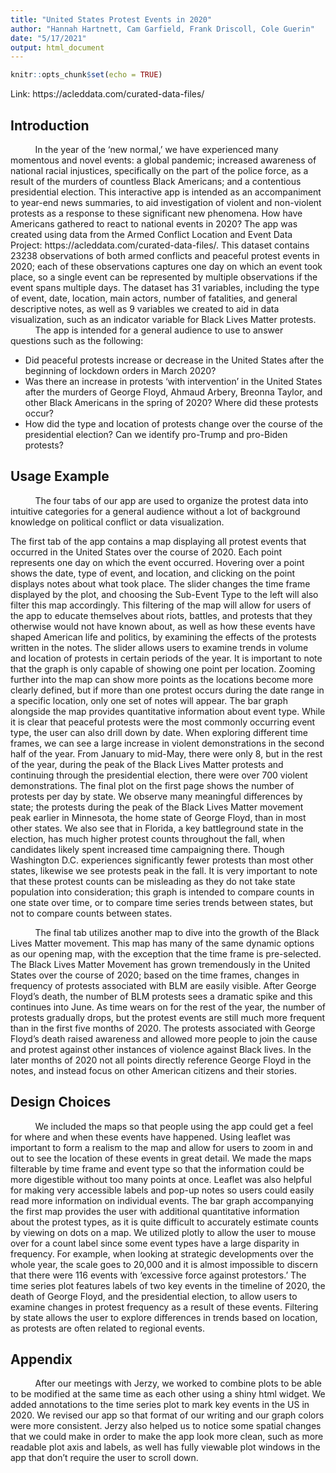 ```yaml
---
title: "United States Protest Events in 2020"
author: "Hannah Hartnett, Cam Garfield, Frank Driscoll, Cole Guerin"
date: "5/17/2021"
output: html_document
---
```


```r
knitr::opts_chunk$set(echo = TRUE)
```

Link: https://acleddata.com/curated-data-files/

## Introduction

|           In the year of the 'new normal,' we have experienced many momentous and novel events: a global pandemic; increased awareness of national racial injustices, specifically on the part of the police force, as a result of the murders of countless Black Americans; and a contentious presidential election. This interactive app is intended as an accompaniment to year-end news summaries, to aid investigation of violent and non-violent protests as a response to these significant new phenomena. How have Americans gathered to react to national events in 2020? The app was created using data from the Armed Conflict Location and Event Data Project: https://acleddata.com/curated-data-files/. This dataset contains 23238 observations of both armed conflicts and peaceful protest events in 2020; each of these observations captures one day on which an event took place, so a single event can be represented by multiple observations if the event spans multiple days. The dataset has 31 variables, including the type of event, date, location, main actors, number of fatalities, and general descriptive notes, as well as 9 variables we created to aid in data visualization, such as an indicator variable for Black Lives Matter protests.

|           The app is intended for a general audience to use to answer questions such as the following: 
* Did peaceful protests increase or decrease in the United States after the beginning of lockdown orders in March 2020?
* Was there an increase in protests 'with intervention' in the United States after the murders of George Floyd, Ahmaud Arbery, Breonna Taylor, and other Black Americans in the spring of 2020? Where did these protests occur?
* How did the type and location of protests change over the course of the presidential election? Can we identify pro-Trump and pro-Biden protests?

## Usage Example

|           The four tabs of our app are used to organize the protest data into intuitive categories for a general audience without a lot of background knowledge on political conflict or data visualization. 

  The first tab of the app contains a map displaying all protest events that occurred in the United States over the course of 2020. Each point represents one day on which the event occurred. Hovering over a point shows the date, type of event, and location, and clicking on the point displays notes about what took place. The slider changes the time frame displayed by the plot, and choosing the Sub-Event Type to the left will also filter this map accordingly. This filtering of the map will allow for users of the app to educate themselves about riots, battles, and protests that they otherwise would not have known about, as well as how these events have shaped American life and politics, by examining the effects of the protests written in the notes. The slider allows users to examine trends in volume and location of protests in certain periods of the year. It is important to note that the graph is only capable of showing one point per location. Zooming further into the map can show more points as the locations become more clearly defined, but if more than one protest occurs during the date range in a specific location, only one set of notes will appear.
  The bar graph alongside the map provides quantitative information about event type. While it is clear that peaceful protests were the most commonly occurring event type, the user can also drill down by date. When exploring different time frames, we can see a large increase in violent demonstrations in the second half of the year. From January to mid-May, there were only 8, but in the rest of the year, during the peak of the Black Lives Matter protests and continuing through the presidential election, there were over 700 violent demonstrations.
  The final plot on the first page shows the number of protests per day by state. We observe many meaningful differences by state; the protests during the peak of the Black Lives Matter movement peak earlier in Minnesota, the home state of George Floyd, than in most other states. We also see that in Florida, a key battleground state in the election, has much higher protest counts throughout the fall, when candidates likely spent increased time campaigning there. Though Washington D.C. experiences significantly fewer protests than most other states, likewise we see protests peak in the fall. It is very important to note that these protest counts can be misleading as they do not take state population into consideration; this graph is intended to compare counts in one state over time, or to compare time series trends between states, but not to compare counts between states.
  

|           The final tab utilizes another map to dive into the growth of the Black Lives Matter movement. This map has many of the same dynamic options as our opening map, with the exception that the time frame is pre-selected. The Black Lives Matter Movement has grown tremendously in the United States over the course of 2020; based on the time frames, changes in frequency of protests associated with BLM are easily visible. After George Floyd's death, the number of BLM protests sees a dramatic spike and this continues into June. As time wears on for the rest of the year, the number of protests gradually drops, but the protest events are still much more frequent than in the first five months of 2020. The protests associated with George Floyd's death raised awareness and allowed more people to join the cause and protest against other instances of violence against Black lives. In the later months of 2020 not all points directly reference George Floyd in the notes, and instead focus on other American citizens and their stories.

## Design Choices

|           We included the maps so that people using the app could get a feel for where and when these events have happened. Using leaflet was important to form a realism to the map and allow for users to zoom in and out to see the location of these events in great detail. We made the maps filterable by time frame and event type so that the information could be more digestible without too many points at once. Leaflet was also helpful for making very accessible labels and pop-up notes so users could easily read more information on individual events.
  The bar graph accompanying the first map provides the user with additional quantitative information about the protest types, as it is quite difficult to accurately estimate counts by viewing on dots on a map. We utilized plotly to allow the user to mouse over for a count label since some event types have a large disparity in frequency. For example, when looking at strategic developments over the whole year, the scale goes to 20,000 and it is almost impossible to discern that there were 116 events with 'excessive force against protestors.'
  The time series plot features labels of two key events in the timeline of 2020, the death of George Floyd, and the presidential election, to allow users to examine changes in protest frequency as a result of these events. Filtering by state allows the user to explore differences in trends based on location, as protests are often related to regional events.

## Appendix

|           After our meetings with Jerzy, we worked to combine plots to be able to be modified at the same time as each other using a shiny html widget. We added annotations to the time series plot to mark key events in the US in 2020. We revised our app so that format of our writing and our graph colors were more consistent. Jerzy also helped us to notice some spatial changes that we could make in order to make the app look more clean, such as more readable plot axis and labels, as well has fully viewable plot windows in the app that don't require the user to scroll down.
